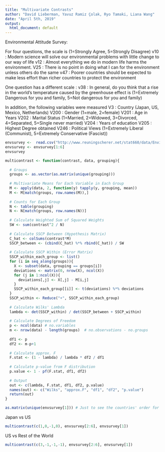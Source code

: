 ```yaml
---
title: "Multivariate Contrasts"
author: "David Lieberman, Yavuz Ramiz Çolak, Ryo Tamaki, Liana Wang"
date: "April 5th, 2019"
output:
  html_document: default
---
```


Environmental Attitude Survey:

For four questions, the scale is (1=Strongly Agree, 5=Strongly Disagree)
v10 : Modern science will solve our environmental problems with little change to our way of life
v12 : Almost everything we do in modern life harms the environment.
V25 : There is no point in doing what I can for the environment unless others do the same
v47 : Poorer countries should be expected to make less effort than richer countries to protect the environment

One question has a different scale :
v38 : In general, do you think that a rise in the world's temperature caused by the greenhouse effect is (1=Extremely Dangerous for you and family, 5=Not dangerous for you and family)

In addition, the following variables were measured
V3 : Country (Japan, US, Mexico, Netherlands)
V200 : Gender (1=male, 2=female)
V201 : Age in Years
V202 : Marital Status (1=Married, 2=Widowed, 3=Divorced, 4=Separated, 5=Single never married)
V204 : Years of education
V205 : Highest Degree obtained
V246 : Political Views (1=Extremely Liberal (Communist), 5=Extremely Conservative (Fascist))

```r
envsurvey <-  read.csv("http://www.reuningscherer.net/stat660/data/Environmental_Survey_MANOVA.csv", header=T)
envsurvey <- envsurvey[1:6]
envsurvey
```

```r
multicontrast <- function(contrast, data, grouping){
  
  # Groups
  groups <- as.vector(as.matrix(unique(grouping)))
  
  # Multivariate Means for Each Variable in Each Group
  M <- apply(data, 2, function(y) tapply(y, grouping, mean))
  M <- M[match(groups, row.names(M)),]
  
  # Counts for Each Group
  N <- table(grouping)
  N <- N[match(groups, row.names(N))]
  
  # Calculate Weighted Sum of Squared Weights
  SW <- sum(contrast^2 / N)
  
  # Calculate SSCP Between (Hypothesis Matrix)
  C_hat <- colSums(contrast*M)
  SSCP_between <- (cbind(C_hat) %*% rbind(C_hat)) / SW
  
  # Calculate SSCP Within (Error Matrix)
  SSCP_within_each_group <- list()
  for (i in seq_along(groups)){
    X <- subset(data, grouping == groups[i])
    deviations <- matrix(0, nrow(X), ncol(X))
    for (j in 1:ncol(X)){
      deviations[,j] <- X[,j] - M[i,j]
    }
    SSCP_within_each_group[[i]] <- t(deviations) %*% deviations
  }
  SSCP_within <- Reduce("+", SSCP_within_each_group)
  
  # Calculate Wilks' Lambda
  lambda <- det(SSCP_within) / det(SSCP_between + SSCP_within)
  
  # Calculate Degrees of Freedom
  p <- ncol(data) # no.variables
  m <- nrow(data) - length(groups)  # no.observations - no.groups
  
  df1 <- p
  df2 <- m-p+1
  
  # Calculate approx. F
  F.stat <- (1 - lambda) / lambda * df2 / df1
  
  # Calculate p-value from F distribution
  p.value <- 1 - pf(F.stat, df1, df2)
  
  # Output
  out <- c(lambda, F.stat, df1, df2, p.value)
  names(out) <- c("Wilks", "approx.F", "df1", "df2", "p.value")
  return(out)
}
```

```r
as.matrix(unique(envsurvey[1])) # Just to see the countries' order for the contrasts vector
```

Japan vs US
```r
multicontrast(c(1,0,-1,0), envsurvey[2:6], envsurvey[1])
```

US vs Rest of the World
```r
multicontrast(c(3,-1,-1,-1), envsurvey[2:6], envsurvey[1])
```